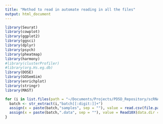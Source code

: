 ```yaml
---
title: "Method to read in automate reading in all the files"
output: html_document
---
```


```R
library(Seurat)
library(cowplot)
library(ggplot2)
library(ggsci)
library(dplyr)
library(psych)
library(pheatmap)
library(harmony)
#library(clusterProfiler)
#library(org.Hs.eg.db)
library(DOSE)
library(GOSemSim)
library(enrichplot)
library(stringr)
library(MAST)
```


```R

for (i in list.files(path = "~/Documents/Projects/PD5D_Repository/scRNA_and_scATAC-seq_Markdowns/", pattern = "batch[[:digit:]]+_ASAP_snRNA-seq_[[:digit:]]+")[1:10]) {
  batch <- str_extract(i,"batch[[:digit:]]+")
  assign(x = paste(batch,"samples", sep = ""), value = read.csv(file.path("~/Documents/Projects/PD5D_Repository/scRNA_and_scATAC-seq_Markdowns/",i,"/scRNA-seq/Files/cellranger_matrices/cellranger_aggr_matrices", "aggregation.csv"), stringsAsFactors=F))
  assign(x = paste(batch,".data", sep = ""), value = Read10X(data.dir = paste("~/Documents/Projects/PD5D_Repository/scRNA_and_scATAC-seq_Markdowns/",i,"/scRNA-seq/Files/cellranger_matrices/cellranger_aggr_matrices/filtered_feature_bc_matrix/", sep = "")))
}













```




